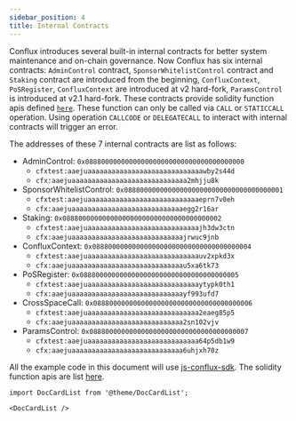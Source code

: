 ```yaml
---
sidebar_position: 4
title: Internal Contracts
---
```


Conflux introduces several built-in internal contracts for better system maintenance and on-chain governance. Now Conflux has six internal contracts: `AdminControl` contract, `SponsorWhitelistControl` contract and `Staking` contract are introduced from the beginning, `ConfluxContext`, `PoSRegister`, `ConfluxContext` are introduced at v2 hard-fork, `ParamsControl` is introduced at v2.1 hard-fork. These contracts provide solidity function apis defined [`here`](https://github.com/Conflux-Chain/conflux-rust/tree/master/internal_contract/contracts). These function can only be called via `CALL` or `STATICCALL` operation. Using operation `CALLCODE` or `DELEGATECALL` to interact with internal contracts will trigger an error.

The addresses of these 7 internal contracts are list as follows:

-   AdminControl: `0x0888000000000000000000000000000000000000`
    -   `cfxtest:aaejuaaaaaaaaaaaaaaaaaaaaaaaaaaaaawby2s44d`
    -   `cfx:aaejuaaaaaaaaaaaaaaaaaaaaaaaaaaaaa2mhjju8k`
-   SponsorWhitelistControl: `0x0888000000000000000000000000000000000001`
    -   `cfxtest:aaejuaaaaaaaaaaaaaaaaaaaaaaaaaaaaeprn7v0eh`
    -   `cfx:aaejuaaaaaaaaaaaaaaaaaaaaaaaaaaaaegg2r16ar`
-   Staking: `0x0888000000000000000000000000000000000002`
    -   `cfxtest:aaejuaaaaaaaaaaaaaaaaaaaaaaaaaaaajh3dw3ctn`
    -   `cfx:aaejuaaaaaaaaaaaaaaaaaaaaaaaaaaaajrwuc9jnb`
-   ConfluxContext: `0x0888000000000000000000000000000000000004`
    -   `cfxtest:aaejuaaaaaaaaaaaaaaaaaaaaaaaaaaaauv2xpkd3x`
    -   `cfx:aaejuaaaaaaaaaaaaaaaaaaaaaaaaaaaau5xa6tk73`
-   PoSRegister: `0x0888000000000000000000000000000000000005`
    -   `cfxtest:aaejuaaaaaaaaaaaaaaaaaaaaaaaaaaaaytypk0th1`
    -   `cfx:aaejuaaaaaaaaaaaaaaaaaaaaaaaaaaaayf993ufd7`
-   CrossSpaceCall: `0x0888000000000000000000000000000000000006`
    -   `cfxtest:aaejuaaaaaaaaaaaaaaaaaaaaaaaaaaaa2eaeg85p5`
    -   `cfx:aaejuaaaaaaaaaaaaaaaaaaaaaaaaaaaa2sn102vjv`
-   ParamsControl: `0x0888000000000000000000000000000000000007`
    -   `cfxtest:aaejuaaaaaaaaaaaaaaaaaaaaaaaaaaaa64p5db1w9`
    -   `cfx:aaejuaaaaaaaaaaaaaaaaaaaaaaaaaaaa6uhjxh70z`

All the example code in this document will use [js-conflux-sdk](https://github.com/Conflux-Chain/js-conflux-sdk). The solidity function apis are list [here](https://github.com/Conflux-Chain/conflux-rust/tree/master/internal_contract/contracts).

```mdx-code-block
import DocCardList from '@theme/DocCardList';

<DocCardList />
```
